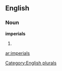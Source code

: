 
==English==

===Noun===
'''imperials'''

# {{plural of|[[imperial]]}}

[[Category:English plurals]]

[[ar:imperials]]